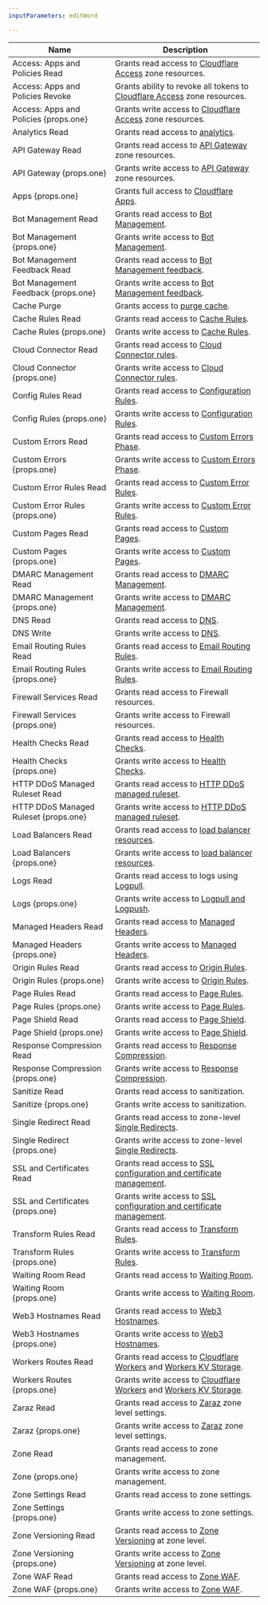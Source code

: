 ```yaml
---
inputParameters: editWord

---
```



| Name                             | Description                                                                                                                                |
| -------------------------------- | ------------------------------------------------------------------------------------------------------------------------------------------ |
| Access: Apps and Policies Read   | Grants read access to [Cloudflare Access](/cloudflare-one/policies/access/) zone resources.                                                |
| Access: Apps and Policies Revoke | Grants ability to revoke all tokens to [Cloudflare Access](/cloudflare-one/policies/access/) zone resources.                               |
| Access: Apps and Policies {props.one}     | Grants write access to [Cloudflare Access](/cloudflare-one/policies/access/) zone resources.                                               |
| Analytics Read                   | Grants read access to [analytics](/analytics/account-and-zone-analytics/zone-analytics/).                                                  |
| API Gateway Read                 | Grants read access to [API Gateway](/api-shield/) zone resources.                                                                          |
| API Gateway {props.one}                   | Grants write access to [API Gateway](/api-shield/) zone resources.                                                                         |
| Apps {props.one}                          | Grants full access to [Cloudflare Apps](/support/more-dashboard-apps/cloudflare-apps/).                                                    |
| Bot Management Read              | Grants read access to [Bot Management](/bots/plans/bm-subscription/).                                                                      |
| Bot Management {props.one}                | Grants write access to [Bot Management](/bots/plans/bm-subscription/).                                                                     |
| Bot Management Feedback Read     | Grants read access to [Bot Management feedback](/bots/concepts/feedback-loop/).                                                            |
| Bot Management Feedback {props.one}       | Grants write access to [Bot Management feedback](/bots/concepts/feedback-loop/).                                                           |
| Cache Purge                      | Grants access to [purge cache](/cache/how-to/purge-cache/).                                                                                |
| Cache Rules Read                 | Grants read access to [Cache Rules](/cache/how-to/cache-rules/).                                                                           |
| Cache Rules {props.one}                   | Grants write access to [Cache Rules](/cache/how-to/cache-rules/).  
| Cloud Connector Read             | Grants read access to [Cloud Connector rules](/rules/cloud-connector/).                                                                  |
| Cloud Connector {props.one}               | Grants write access to [Cloud Connector rules](/rules/cloud-connector/).                                                                 |                                                                        |
| Config Rules Read                | Grants read access to [Configuration Rules](/rules/configuration-rules/).                                                                  |
| Config Rules {props.one}                  | Grants write access to [Configuration Rules](/rules/configuration-rules/).                                                                 |
| Custom Errors Read               | Grants read access to [Custom Errors Phase](/rules/custom-error-responses/create-api/).                                                    |
| Custom Errors {props.one}                 | Grants write access to [Custom Errors Phase](/rules/custom-error-responses/create-api/).                                                   |
| Custom Error Rules Read          | Grants read access to [Custom Error Rules](/rules/custom-error-responses/).                                                                |
| Custom Error Rules {props.one}            | Grants write access to [Custom Error Rules](/rules/custom-error-responses/).                                                               |
| Custom Pages Read                | Grants read access to [Custom Pages](/support/more-dashboard-apps/cloudflare-custom-pages/configuring-custom-pages-error-and-challenge/).  |
| Custom Pages {props.one}                  | Grants write access to [Custom Pages](/support/more-dashboard-apps/cloudflare-custom-pages/configuring-custom-pages-error-and-challenge/). |
| DMARC Management Read            | Grants read access to [DMARC Management](/dmarc-management/).                                                                              |
| DMARC Management {props.one}              | Grants write access to [DMARC Management](/dmarc-management/).                                                                             |
| DNS Read                         | Grants read access to [DNS](/dns/).                                                                                                        |
| DNS Write                        | Grants write access to [DNS](/dns/).                                                                                                       |
| Email Routing Rules Read         | Grants read access to [Email Routing Rules](/email-routing/setup/email-routing-addresses/).                                                |
| Email Routing Rules {props.one}           | Grants write access to [Email Routing Rules](/email-routing/setup/email-routing-addresses/).                                               |
| Firewall Services Read           | Grants read access to Firewall resources.                                                                                                  |
| Firewall Services {props.one}             | Grants write access to Firewall resources.                                                                                                 |
| Health Checks Read               | Grants read access to [Health Checks](/health-checks/).                                                                                    |
| Health Checks {props.one}                 | Grants write access to [Health Checks](/health-checks/).                                                                                   |
| HTTP DDoS Managed Ruleset Read   | Grants read access to [HTTP DDoS managed ruleset](/ddos-protection/managed-rulesets/http/).                                                |
| HTTP DDoS Managed Ruleset {props.one}     | Grants write access to [HTTP DDoS managed ruleset](/ddos-protection/managed-rulesets/http/).                                               |
| Load Balancers Read              | Grants read access to [load balancer resources](/load-balancing/).                                                                         |
| Load Balancers {props.one}                | Grants write access to [load balancer resources](/load-balancing/).                                                                        |
| Logs Read                        | Grants read access to logs using [Logpull](/logs/).                                                                                        |
| Logs {props.one}                          | Grants write access to [Logpull and Logpush](/logs/).                                                                                      |
| Managed Headers Read             | Grants read access to [Managed Headers](/rules/transform/managed-transforms/).                                                             |
| Managed Headers {props.one}               | Grants write access to [Managed Headers](/rules/transform/managed-transforms/).                                                            |
| Origin Rules Read                | Grants read access to [Origin Rules](/rules/origin-rules/).                                                                                |
| Origin Rules {props.one}                  | Grants write access to [Origin Rules](/rules/origin-rules/).                                                                               |
| Page Rules Read                  | Grants read access to [Page Rules](/rules/page-rules/).                                                                                    |
| Page Rules {props.one}                    | Grants write access to [Page Rules](/rules/page-rules/).                                                                                   |
| Page Shield Read                 | Grants read access to [Page Shield](/page-shield/).                                                                                        |
| Page Shield {props.one}                   | Grants write access to [Page Shield](/page-shield/).                                                                                       |
| Response Compression Read        | Grants read access to [Response Compression](/rules/compression-rules/).                                                                   |
| Response Compression {props.one}          | Grants write access to [Response Compression](/rules/compression-rules/).                                                                  |
| Sanitize Read                    | Grants read access to sanitization.                                                                                                        |
| Sanitize {props.one}                      | Grants write access to sanitization.                                                                                                       |
| Single Redirect Read        | Grants read access to zone-level [Single Redirects](/rules/url-forwarding/single-redirects/).                                              |
| Single Redirect {props.one}          | Grants write access to zone-level [Single Redirects](/rules/url-forwarding/single-redirects/).                                             |
| SSL and Certificates Read        | Grants read access to [SSL configuration and certificate management](/ssl/).                                                               |
| SSL and Certificates {props.one}          | Grants write access to [SSL configuration and certificate management](/ssl/).                                                              |
| Transform Rules Read             | Grants read access to [Transform Rules](/rules/transform/).                                                                                |
| Transform Rules {props.one}               | Grants write access to [Transform Rules](/rules/transform/).                                                                               |
| Waiting Room Read                | Grants read access to [Waiting Room](/waiting-room/).                                                                                      |
| Waiting Room {props.one}                  | Grants write access to [Waiting Room](/waiting-room/).                                                                                     |
| Web3 Hostnames Read              | Grants read access to [Web3 Hostnames](/web3/).                                                                                            |
| Web3 Hostnames {props.one}                | Grants write access to [Web3 Hostnames](/web3/).                                                                                           |
| Workers Routes Read              | Grants read access to [Cloudflare Workers](/workers/) and [Workers KV Storage](/kv/api/).                                                  |
| Workers Routes {props.one}                | Grants write access to [Cloudflare Workers](/workers/) and [Workers KV Storage](/kv/api/).                                                 |
| Zaraz Read                       | Grants read access to [Zaraz](/zaraz/) zone level settings.                                                                                |
| Zaraz {props.one}                         | Grants write access to [Zaraz](/zaraz/) zone level settings.                                                                               |
| Zone Read                        | Grants read access to zone management.                                                                                                     |
| Zone {props.one}                          | Grants write access to zone management.                                                                                                    |
| Zone Settings Read               | Grants read access to zone settings.                                                                                                       |
| Zone Settings {props.one}                 | Grants write access to zone settings.                                                                                                      |
| Zone Versioning Read             | Grants read access to [Zone Versioning](/version-management/) at zone level.                                                               |
| Zone Versioning {props.one}               | Grants write access to [Zone Versioning](/version-management/) at zone level.                                                              |
| Zone WAF Read                    | Grants read access to [Zone WAF](/waf/).                                                                                                   |
| Zone WAF {props.one}                      | Grants write access to [Zone WAF](/waf/).                                                                                                  |
